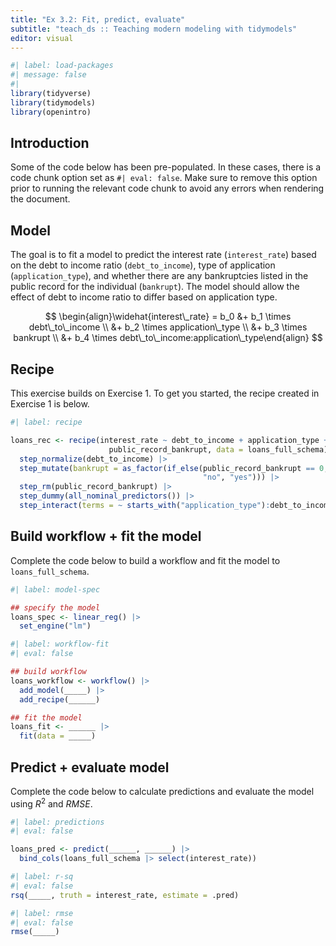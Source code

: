 ```yaml
---
title: "Ex 3.2: Fit, predict, evaluate"
subtitle: "teach_ds :: Teaching modern modeling with tidymodels"
editor: visual
---
```


```r
#| label: load-packages
#| message: false
#| 
library(tidyverse)
library(tidymodels)
library(openintro)
```

## Introduction

Some of the code below has been pre-populated.
In these cases, there is a code chunk option set as `#| eval: false`.
Make sure to remove this option prior to running the relevant code chunk to avoid any errors when rendering the document.

## Model

The goal is to fit a model to predict the interest rate (`interest_rate`) based on the debt to income ratio (`debt_to_income`), type of application (`application_type`), and whether there are any bankruptcies listed in the public record for the individual (`bankrupt`).
The model should allow the effect of debt to income ratio to differ based on application type.

$$
\begin{align}\widehat{interest\_rate} = b_0 &+ b_1 \times debt\_to\_income \\ &+ b_2 \times application\_type \\ &+ b_3 \times bankrupt \\ &+ b_4 \times debt\_to\_income:application\_type\end{align}
$$

## Recipe

This exercise builds on Exercise 1.
To get you started, the recipe created in Exercise 1 is below.

```r
#| label: recipe

loans_rec <- recipe(interest_rate ~ debt_to_income + application_type + 
                      public_record_bankrupt, data = loans_full_schema) |>
  step_normalize(debt_to_income) |>
  step_mutate(bankrupt = as_factor(if_else(public_record_bankrupt == 0, 
                                           "no", "yes"))) |>
  step_rm(public_record_bankrupt) |>
  step_dummy(all_nominal_predictors()) |>
  step_interact(terms = ~ starts_with("application_type"):debt_to_income)
```

## Build workflow + fit the model

Complete the code below to build a workflow and fit the model to `loans_full_schema`.

```r
#| label: model-spec 

## specify the model 
loans_spec <- linear_reg() |>
  set_engine("lm")
```

```r
#| label: workflow-fit
#| eval: false 

## build workflow 
loans_workflow <- workflow() |>
  add_model(_____) |>
  add_recipe(______)

## fit the model 
loans_fit <- ______ |>
  fit(data = _____)
```

## Predict + evaluate model

Complete the code below to calculate predictions and evaluate the model using $R^2$ and $RMSE$.

```r
#| label: predictions
#| eval: false

loans_pred <- predict(______, ______) |>
  bind_cols(loans_full_schema |> select(interest_rate))
```

```r
#| label: r-sq
#| eval: false
rsq(_____, truth = interest_rate, estimate = .pred)
```

```r
#| label: rmse
#| eval: false
rmse(_____)
```
